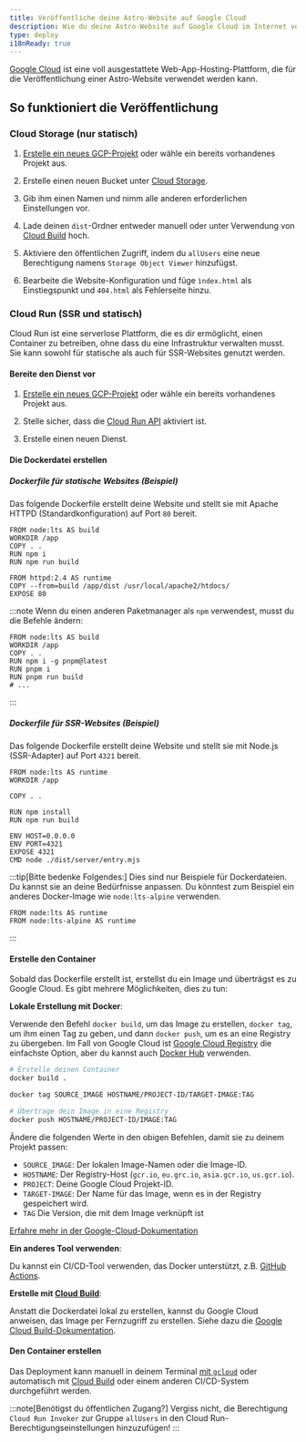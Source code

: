 ```yaml
---
title: Veröffentliche deine Astro-Website auf Google Cloud
description: Wie du deine Astro-Website auf Google Cloud im Internet veröffentlichst.
type: deploy
i18nReady: true
---
```


[Google Cloud](https://cloud.google.com/) ist eine voll ausgestattete Web-App-Hosting-Plattform, die für die Veröffentlichung einer Astro-Website verwendet werden kann.

## So funktioniert die Veröffentlichung

### Cloud Storage (nur statisch)

1. [Erstelle ein neues GCP-Projekt](https://console.cloud.google.com/projectcreate) oder wähle ein bereits vorhandenes Projekt aus.

2. Erstelle einen neuen Bucket unter [Cloud Storage](https://cloud.google.com/storage).

3. Gib ihm einen Namen und nimm alle anderen erforderlichen Einstellungen vor.

4. Lade deinen `dist`-Ordner entweder manuell oder unter Verwendung von [Cloud Build](https://cloud.google.com/build) hoch.

5. Aktiviere den öffentlichen Zugriff, indem du `allUsers` eine neue Berechtigung namens `Storage Object Viewer` hinzufügst.

6. Bearbeite die Website-Konfiguration und füge `ìndex.html` als Einstiegspunkt und `404.html` als Fehlerseite hinzu.

### Cloud Run (SSR und statisch)

Cloud Run ist eine serverlose Plattform, die es dir ermöglicht, einen Container zu betreiben, ohne dass du eine Infrastruktur verwalten musst. Sie kann sowohl für statische als auch für SSR-Websites genutzt werden.

#### Bereite den Dienst vor

1. [Erstelle ein neues GCP-Projekt](https://console.cloud.google.com/projectcreate) oder wähle ein bereits vorhandenes Projekt aus.

2. Stelle sicher, dass die [Cloud Run API](https://console.cloud.google.com/apis/library/run.googleapis.com) aktiviert ist.

3. Erstelle einen neuen Dienst.

#### Die Dockerdatei erstellen

##### Dockerfile für statische Websites (Beispiel)

Das folgende Dockerfile erstellt deine Website und stellt sie mit Apache HTTPD (Standardkonfiguration) auf Port `80` bereit.

```docker title="Dockerfile"
FROM node:lts AS build
WORKDIR /app
COPY . .
RUN npm i
RUN npm run build

FROM httpd:2.4 AS runtime
COPY --from=build /app/dist /usr/local/apache2/htdocs/
EXPOSE 80
```

:::note
Wenn du einen anderen Paketmanager als `npm` verwendest, musst du die Befehle ändern:

```docker title="Dockerfile" add={4} "pnpm"
FROM node:lts AS build
WORKDIR /app
COPY . .
RUN npm i -g pnpm@latest
RUN pnpm i
RUN pnpm run build
# ...
```
:::

##### Dockerfile für SSR-Websites (Beispiel)

Das folgende Dockerfile erstellt deine Website und stellt sie mit Node.js (SSR-Adapter) auf Port `4321` bereit.

```docker title="Dockerfile"
FROM node:lts AS runtime
WORKDIR /app

COPY . .

RUN npm install
RUN npm run build

ENV HOST=0.0.0.0
ENV PORT=4321
EXPOSE 4321
CMD node ./dist/server/entry.mjs
```

:::tip[Bitte bedenke Folgendes:]
Dies sind nur Beispiele für Dockerdateien. Du kannst sie an deine Bedürfnisse anpassen. Du könntest zum Beispiel ein anderes Docker-Image wie `node:lts-alpine` verwenden.

```docker title="Dockerfile" del={1} add={2}
FROM node:lts AS runtime
FROM node:lts-alpine AS runtime
```
:::

#### Erstelle den Container

Sobald das Dockerfile erstellt ist, erstellst du ein Image und überträgst es zu Google Cloud. Es gibt mehrere Möglichkeiten, dies zu tun:

**Lokale Erstellung mit Docker**:

Verwende den Befehl `docker build`, um das Image zu erstellen, `docker tag`, um ihm einen Tag zu geben, und dann `docker push`, um es an eine Registry zu übergeben. Im Fall von Google Cloud ist [Google Cloud Registry](https://cloud.google.com/container-registry/docs/pushing-and-pulling#add-registry) die einfachste Option, aber du kannst auch [Docker Hub](https://hub.docker.com/) verwenden.

```bash
# Erstelle deinen Container
docker build .

docker tag SOURCE_IMAGE HOSTNAME/PROJECT-ID/TARGET-IMAGE:TAG

# Übertrage dein Image in eine Registry
docker push HOSTNAME/PROJECT-ID/IMAGE:TAG
```

Ändere die folgenden Werte in den obigen Befehlen, damit sie zu deinem Projekt passen:

- `SOURCE_IMAGE`: Der lokalen Image-Namen oder die Image-ID.
- `HOSTNAME`: Der Registry-Host (`gcr.io`, `eu.grc.io`, `asia.gcr.io`, `us.gcr.io`).
- `PROJECT`: Deine Google Cloud Projekt-ID.
- `TARGET-IMAGE`: Der Name für das Image, wenn es in der Registry gespeichert wird.
- `TAG` Die Version, die mit dem Image verknüpft ist


[Erfahre mehr in der Google-Cloud-Dokumentation](https://cloud.google.com/container-registry/docs/pushing-and-pulling)

**Ein anderes Tool verwenden**:

Du kannst ein CI/CD-Tool verwenden, das Docker unterstützt, z.B. [GitHub Actions](https://github.com/marketplace/actions/push-to-gcr-github-action).

**Erstelle mit [Cloud Build](https://cloud.google.com/build)**:

Anstatt die Dockerdatei lokal zu erstellen, kannst du Google Cloud anweisen, das Image per Fernzugriff zu erstellen. Siehe dazu die [Google Cloud Build-Dokumentation](https://cloud.google.com/build/docs/build-push-docker-image).

#### Den Container erstellen

Das Deployment kann manuell in deinem Terminal [mit `gcloud`](https://cloud.google.com/run/docs/deploying#service) oder automatisch mit [Cloud Build](https://cloud.google.com/build) oder einem anderen CI/CD-System durchgeführt werden.

:::note[Benötigst du öffentlichen Zugang?]
Vergiss nicht, die Berechtigung `Cloud Run Invoker` zur Gruppe `allUsers` in den Cloud Run-Berechtigungseinstellungen hinzuzufügen!
:::
